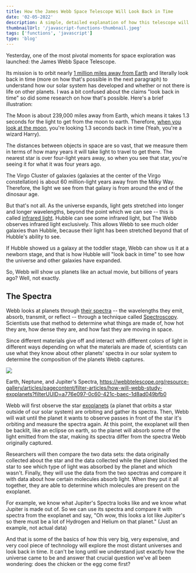 ```yaml
---
title: How the James Webb Space Telescope Will Look Back in Time
date: '02-05-2022'
description: A simple, detailed explanation of how this telescope will "look back in time."
thumbnailUrl: '/javascript-functions-thumbnail.jpeg'
tags: ['functions', 'javascript']
type: 'blog'
---
```



Yesterday, one of the most pivotal moments for space exploration was launched: the James Webb Space Telescope.

Its mission is to orbit nearly [1 million miles away from Earth](https://webbtelescope.org/contents/media/images/4201-Image) and literally look back in time (more on how that's possible in the next paragraph) to understand how our solar system has developed and whether or not there is life on other planets. I was a bit confused about the claims "look back in time" so did some research on how that's possible. Here's a brief illustration:

The Moon is about 239,000 miles away from Earth, which means it takes 1.3 seconds for the light to get from the moon to earth. Therefore, [when you look at the moon](https://webbtelescope.org/resource-gallery/articles/pagecontent/filter-articles/how-does-webb-see-back-in-time?filterUUID=a776e097-0c60-421c-baec-1d8ad049bfb0), you're looking 1.3 seconds back in time (Yeah, you're a wizard Harry).

The distances between objects in space are so vast, that we measure them in terms of how many years it will take light to travel to get there. The nearest star is over four-light years away, so when you see that star, you're seeing it for what it was four years ago.

The Virgo Cluster of galaxies (galaxies at the center of the Virgo constellation) is about 60 million-light years away from the Milky Way. Therefore, the light we see from that galaxy is from around the end of the dinosaur age.

But that's not all. As the universe expands, light gets stretched into longer and longer wavelengths, beyond the point which we can see -- this is called [infrared light](https://webbtelescope.org/resource-gallery/articles/pagecontent/filter-articles/how-can-webb-study-the-early-universe?itemsPerPage=50&filterUUID=a776e097-0c60-421c-baec-1d8ad049bfb0). Hubble can see some infrared light, but The Webb observes infrared light exclusively. This allows Webb to see much older galaxies than Hubble, because their light has been stretched beyond that of Hubble's ability to see.

If Hubble showed us a galaxy at the toddler stage, Webb can show us it at a newborn stage, and that is how Hubble will "look back in time" to see how the universe and other galaxies have expanded.

So, Webb will show us planets like an actual movie, but billions of years ago? Well, not exactly.

The Spectra
-----------

Webb looks at planets through [their spectra](https://webbtelescope.org/resource-gallery/articles/pagecontent/filter-articles/how-will-webb-study-exoplanets?filterUUID=a776e097-0c60-421c-baec-1d8ad049bfb0) -- the wavelengths they emit, absorb, transmit, or reflect -- through a technique called [Spectroscopy](https://webbtelescope.org/resource-gallery/articles/pagecontent/filter-articles/spectroscopy-101--introduction?filterUUID=a776e097-0c60-421c-baec-1d8ad049bfb0). Scientists use that method to determine what things are made of, how hot they are, how dense they are, and how fast they are moving in space.

Since different materials give off and interact with different colors of light in different ways depending on what the materials are made of, scientists can use what they know about other planets' spectra in our solar system to determine the composition of the planets Webb captures.

![](http://daltonmabery.com/content/images/2021/12/Screen-Shot-2021-12-26-at-3.20.28-PM.png)

Earth, Neptune, and Jupiter's Spectra, <https://webbtelescope.org/resource-gallery/articles/pagecontent/filter-articles/how-will-webb-study-exoplanets?filterUUID=a776e097-0c60-421c-baec-1d8ad049bfb0>

Webb will first observe the star [exoplanets](https://webbtelescope.org/glossary.html#h3-CK-6dcd0136-ce7a-4e4b-802c-d9a49fbbb4d0) (a planet that orbits a star outside of our solar system) are orbiting and gather its spectra. Then, Webb will wait until the planet it wants to observe passes in front of the star it's orbiting and measure the spectra again. At this point, the exoplanet will then be backlit, like an eclipse on earth, so the planet will absorb some of the light emitted from the star, making its spectra differ from the spectra Webb originally captured.

Researchers will then compare the two data sets: the data originally collected about the star and the data collected while the planet blocked the star to see which type of light was absorbed by the planet and which wasn't. Finally, they will use the data from the two spectras and compare it with data about how certain molecules absorb light. When they put it all together, they are able to determine which molecules are present on the exoplanet.

For example, we know what Jupiter's Spectra looks like and we know what Jupiter is made out of. So we can use its spectra and compare it with spectra from the exoplanet and say, "Oh wow, this looks a lot like Jupiter's so there must be a lot of Hydrogen and Helium on that planet." (Just an example, not actual data)

And that is some of the basics of how this very big, very expensive, and very cool piece of technology will explore the most distant universes and look back in time. It can't be long until we understand just exactly how the universe came to be and answer that crucial question we've all been wondering: does the chicken or the egg come first?
